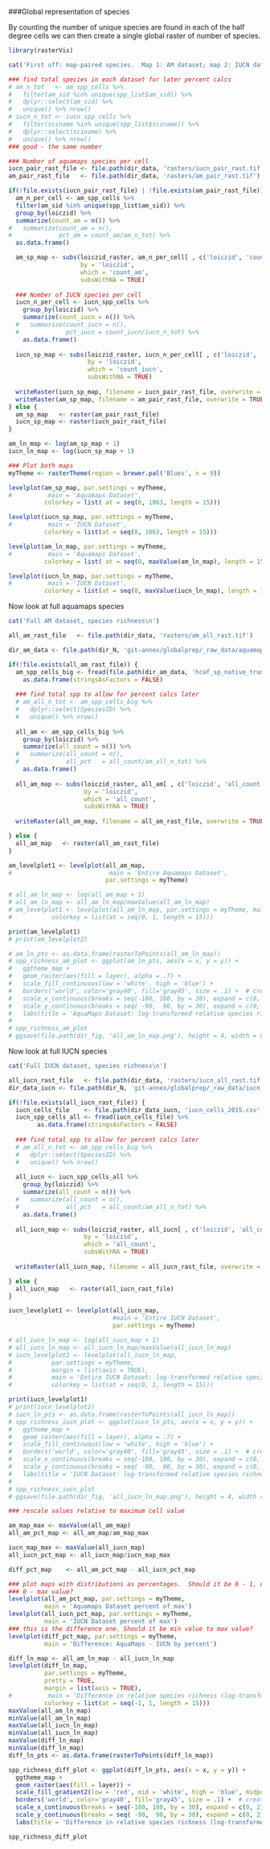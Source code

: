 ###Global representation of species

By counting the number of unique species are found in each of the half degree cells we can then create a single global raster of number of species.

```r

library(rasterVis)

cat('First off: map-paired species.  Map 1: AM dataset; map 2: IUCN dataset; maps 3 & 4: log-transformed AM & IUCN\n')

### find total species in each dataset for later percent calcs
# am_n_tot   <- am_spp_cells %>% 
#   filter(am_sid %in% unique(spp_list$am_sid)) %>%
#   dplyr::select(am_sid) %>% 
#   unique() %>% nrow()
# iucn_n_tot <- iucn_spp_cells %>% 
#   filter(sciname %in% unique(spp_list$sciname)) %>%
#   dplyr::select(sciname) %>% 
#   unique() %>% nrow()
### good - the same number

### Number of aquamaps species per cell
iucn_pair_rast_file <- file.path(dir_data, 'rasters/iucn_pair_rast.tif')
am_pair_rast_file   <- file.path(dir_data, 'rasters/am_pair_rast.tif')

if(!file.exists(iucn_pair_rast_file) | !file.exists(am_pair_rast_file)) {
  am_n_per_cell <- am_spp_cells %>%
  filter(am_sid %in% unique(spp_list$am_sid)) %>%
  group_by(loiczid) %>%
  summarize(count_am = n()) %>%
#   summarize(count_am = n(),
#             pct_am = count_am/am_n_tot) %>%
  as.data.frame()

  am_sp_map <- subs(loiczid_raster, am_n_per_cell[ , c('loiczid', 'count_am')], 
                    by = 'loiczid', 
                    which = 'count_am', 
                    subsWithNA = TRUE)
  
  ### Number of IUCN species per cell
  iucn_n_per_cell <- iucn_spp_cells %>%
    group_by(loiczid) %>%
    summarize(count_iucn = n()) %>%
  #   summarize(count_iucn = n(),
  #             pct_iucn = count_iucn/iucn_n_tot) %>%
    as.data.frame()
  
  iucn_sp_map <- subs(loiczid_raster, iucn_n_per_cell[ , c('loiczid', 'count_iucn')], 
                      by = 'loiczid', 
                      which = 'count_iucn', 
                      subsWithNA = TRUE)
  
  writeRaster(iucn_sp_map, filename = iucn_pair_rast_file, overwrite = TRUE)
  writeRaster(am_sp_map, filename = am_pair_rast_file, overwrite = TRUE)
} else {
  am_sp_map   <- raster(am_pair_rast_file)
  iucn_sp_map <- raster(iucn_pair_rast_file)
}

am_ln_map <- log(am_sp_map + 1)
iucn_ln_map <- log(iucn_sp_map + 1)

### Plot both maps
myTheme <- rasterTheme(region = brewer.pal('Blues', n = 9))

levelplot(am_sp_map, par.settings = myTheme, 
#          main = 'Aquamaps Dataset', 
          colorkey = list( at = seq(0, 1063, length = 15)))

levelplot(iucn_sp_map, par.settings = myTheme, 
#          main = 'IUCN Dataset', 
          colorkey = list(at = seq(0, 1063, length = 15)))

levelplot(am_ln_map, par.settings = myTheme, 
#          main = 'Aquamaps Dataset', 
          colorkey = list( at = seq(0, maxValue(am_ln_map), length = 15)))

levelplot(iucn_ln_map, par.settings = myTheme, 
#          main = 'IUCN Dataset', 
          colorkey = list(at = seq(0, maxValue(iucn_ln_map), length = 15)))

```

Now look at full aquamaps species

```r

cat('Full AM dataset, species richness\n')

all_am_rast_file   <- file.path(dir_data, 'rasters/am_all_rast.tif')

dir_am_data <- file.path(dir_N, 'git-annex/globalprep/_raw_data/aquamaps/v2015/csv')

if(!file.exists(all_am_rast_file)) {
  am_spp_cells_big <- fread(file.path(dir_am_data, 'hcaf_sp_native_trunc.csv')) %>%
    as.data.frame(stringsAsFactors = FALSE)
  
  ### find total spp to allow for percent calcs later
  # am_all_n_tot <- am_spp_cells_big %>% 
  #   dplyr::select(SpeciesID) %>% 
  #   unique() %>% nrow()
  
  all_am <- am_spp_cells_big %>%
    group_by(loiczid) %>%
    summarize(all_count = n()) %>%
  #   summarize(all_count = n(),
  #             all_pct   = all_count/am_all_n_tot) %>%
    as.data.frame()
  
  all_am_map <- subs(loiczid_raster, all_am[ , c('loiczid', 'all_count')], 
                     by = 'loiczid', 
                     which = 'all_count', 
                     subsWithNA = TRUE)
  
  writeRaster(all_am_map, filename = all_am_rast_file, overwrite = TRUE)

} else {
  all_am_map   <- raster(all_am_rast_file)
}

am_levelplot1 <- levelplot(all_am_map, 
#                           main = 'Entire Aquamaps Dataset',
                           par.settings = myTheme)

# all_am_ln_map <- log(all_am_map + 1)
# all_am_ln_map <- all_am_ln_map/maxValue(all_am_ln_map)
# am_levelplot1 <- levelplot(all_am_ln_map, par.settings = myTheme, main = 'Entire Aquamaps Dataset: log-transformed relative species richness', 
#           colorkey = list(at = seq(0, 1, length = 15)))

print(am_levelplot1)
# print(am_levelplot2)

# am_ln_pts <- as.data.frame(rasterToPoints(all_am_ln_map))
# spp_richness_am_plot <- ggplot(am_ln_pts, aes(x = x, y = y)) +
#   ggtheme_map + 
#   geom_raster(aes(fill = layer), alpha = .7) +
#   scale_fill_continuous(low = 'white', high = 'blue') +
#   borders('world', color='gray40', fill='gray45', size = .1) +  # create a layer of borders
#   scale_x_continuous(breaks = seq(-180, 180, by = 30), expand = c(0, 2)) +
#   scale_y_continuous(breaks = seq( -90,  90, by = 30), expand = c(0, 2)) +
#   labs(title = 'AquaMaps Dataset: log-transformed relative species richness', x = NULL, y = NULL, fill = NULL) 
# 
# spp_richness_am_plot
# ggsave(file.path(dir_fig, 'all_am_ln_map.png'), height = 4, width = 8)

```

Now look at full IUCN species

```r

cat('Full IUCN dataset, species richness\n')

all_iucn_rast_file   <- file.path(dir_data, 'rasters/iucn_all_rast.tif')
dir_data_iucn <- file.path(dir_N, 'git-annex/globalprep/_raw_data/iucn_spp')

if(!file.exists(all_iucn_rast_file)) {
  iucn_cells_file    <- file.path(dir_data_iucn, 'iucn_cells_2015.csv')
  iucn_spp_cells_all <- fread(iucn_cells_file) %>%
        as.data.frame(stringsAsFactors = FALSE)
  
  ### find total spp to allow for percent calcs later
  # am_all_n_tot <- am_spp_cells_big %>% 
  #   dplyr::select(SpeciesID) %>% 
  #   unique() %>% nrow()
  
  all_iucn <- iucn_spp_cells_all %>%
    group_by(loiczid) %>%
    summarize(all_count = n()) %>%
  #   summarize(all_count = n(),
  #             all_pct   = all_count/am_all_n_tot) %>%
    as.data.frame()
  
  all_iucn_map <- subs(loiczid_raster, all_iucn[ , c('loiczid', 'all_count')], 
                     by = 'loiczid', 
                     which = 'all_count', 
                     subsWithNA = TRUE)
  
  writeRaster(all_iucn_map, filename = all_iucn_rast_file, overwrite = TRUE)

} else {
  all_iucn_map   <- raster(all_iucn_rast_file)
}

iucn_levelplot1 <- levelplot(all_iucn_map, 
                             #main = 'Entire IUCN Dataset',
                             par.settings = myTheme)

# all_iucn_ln_map <- log(all_iucn_map + 1)
# all_iucn_ln_map <- all_iucn_ln_map/maxValue(all_iucn_ln_map)
# iucn_levelplot2 <- levelplot(all_iucn_ln_map, 
#           par.settings = myTheme, 
#           margin = list(axis = TRUE),
#           main = 'Entire IUCN Dataset: log-transformed relative species richness', 
#           colorkey = list(at = seq(0, 1, length = 15)))

print(iucn_levelplot1)
# print(iucn_levelplot2)
# iucn_ln_pts <- as.data.frame(rasterToPoints(all_iucn_ln_map))
# spp_richness_iucn_plot <- ggplot(iucn_ln_pts, aes(x = x, y = y)) +
#   ggtheme_map + 
#   geom_raster(aes(fill = layer), alpha = .7) +
#   scale_fill_continuous(low = 'white', high = 'blue') +
#   borders('world', color='gray40', fill='gray45', size = .1) +  # create a layer of borders
#   scale_x_continuous(breaks = seq(-180, 180, by = 30), expand = c(0, 2)) +
#   scale_y_continuous(breaks = seq( -90,  90, by = 30), expand = c(0, 2)) +
#   labs(title = 'IUCN Dataset: log-transformed relative species richness', x = NULL, y = NULL, fill = NULL) 
# 
# spp_richness_iucn_plot
# ggsave(file.path(dir_fig, 'all_iucn_ln_map.png'), height = 4, width = 8)

```

``` r
### rescale values relative to maximum cell value

am_map_max <- maxValue(all_am_map)
all_am_pct_map <- all_am_map/am_map_max

iucn_map_max <- maxValue(all_iucn_map)
all_iucn_pct_map <- all_iucn_map/iucn_map_max

diff_pct_map    <- all_am_pct_map - all_iucn_pct_map

### plot maps with distributions as percentages.  Should it be 0 - 1, or 
### 0 - max value?
levelplot(all_am_pct_map, par.settings = myTheme, 
          main = 'Aquamaps Dataset percent of max')
levelplot(all_iucn_pct_map, par.settings = myTheme, 
          main = 'IUCN Dataset percent of max')
### this is the difference one. Should it be min value to max value?
levelplot(diff_pct_map, par.settings = myTheme, 
          main = 'Difference: AquaMaps - IUCN by percent')

diff_ln_map <- all_am_ln_map - all_iucn_ln_map
levelplot(diff_ln_map, 
          par.settings = myTheme, 
          pretty = TRUE,
          margin = list(axis = TRUE),
#          main = 'Difference in relative species richness (log-transformed): AquaMaps - IUCN', 
          colorkey = list(at = seq(-1, 1, length = 15)))
maxValue(all_am_ln_map)
minValue(all_am_ln_map)
maxValue(all_iucn_ln_map)
minValue(all_iucn_ln_map)
maxValue(diff_ln_map)
minValue(diff_ln_map)
diff_ln_pts <- as.data.frame(rasterToPoints(diff_ln_map))

spp_richness_diff_plot <- ggplot(diff_ln_pts, aes(x = x, y = y)) +
  ggtheme_map + 
  geom_raster(aes(fill = layer)) +
  scale_fill_gradient2(low = 'red', mid = 'white', high = 'blue', midpoint = 0) +
  borders('world', color='gray40', fill='gray45', size = .1) +  # create a layer of borders
  scale_x_continuous(breaks = seq(-180, 180, by = 30), expand = c(0, 2)) +
  scale_y_continuous(breaks = seq( -90,  90, by = 30), expand = c(0, 2)) +
  labs(title = 'Difference in relative species richness (log-transformed): AquaMaps - IUCN', x = NULL, y = NULL) 

spp_richness_diff_plot


```
